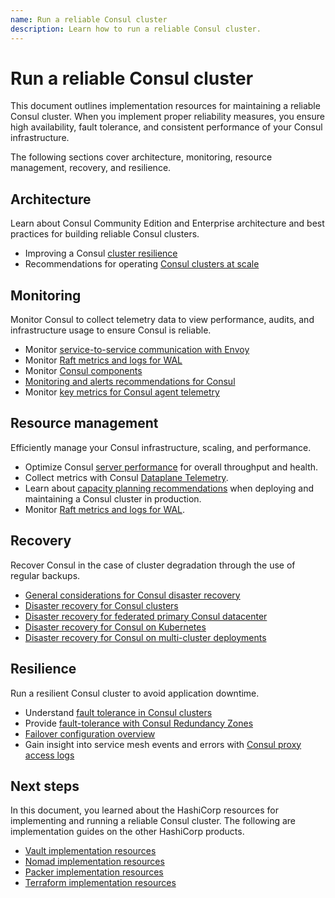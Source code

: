 ```yaml
---
name: Run a reliable Consul cluster
description: Learn how to run a reliable Consul cluster.
---
```

# Run a reliable Consul cluster

This document outlines implementation resources for maintaining a reliable Consul cluster. When you implement proper reliability measures, you ensure high availability, fault tolerance, and consistent performance of your Consul infrastructure.

The following sections cover architecture, monitoring, resource management, recovery, and resilience.

## Architecture

Learn about Consul Community Edition and Enterprise architecture and best practices for building reliable Consul clusters.

- Improving a Consul [cluster resilience](/consul/docs/concept/reliability)
- Recommendations for operating [Consul clusters at scale](/consul/docs/manage/scale)

## Monitoring

Monitor Consul to collect telemetry data to view performance, audits, and infrastructure usage to ensure Consul is reliable.   

- Monitor [service-to-service communication with Envoy](/consul/docs/observe/grafana/service-to-service)
- Monitor [Raft metrics and logs for WAL](/consul/docs/deploy/server/wal/monitor-raft)
- Monitor [Consul components](/consul/docs/monitor)
- [Monitoring and alerts recommendations for Consul](/consul/docs/monitor/alerts)
- Monitor [key metrics for Consul agent telemetry](/consul/docs/monitor/telemetry/agent)

## Resource management

Efficiently manage your Consul infrastructure, scaling, and performance.

- Optimize Consul [server performance](/consul/docs/reference/architecture/server) for overall throughput and health.
- Collect metrics with Consul [Dataplane Telemetry](/consul/docs/reference/dataplane/telemetry).
- Learn about [capacity planning recommendations](/consul/docs/reference/architecture/capacity) when deploying and maintaining a Consul cluster in production.
- Monitor [Raft metrics and logs for WAL](/consul/docs/deploy/server/wal/monitor-raft).

## Recovery

Recover Consul in the case of cluster degradation through the use of regular backups.

- [General considerations for Consul disaster recovery](/consul/tutorials/operate-consul/disaster-recovery)
- [Disaster recovery for Consul clusters](/consul/tutorials/operate-consul/recovery-outage)
- [Disaster recovery for federated primary Consul datacenter](/consul/tutorials/operate-consul/recovery-outage-primary)
- [Disaster recovery for Consul on Kubernetes](/consul/tutorials/production-kubernetes/kubernetes-disaster-recovery)
- [Disaster recovery for Consul on multi-cluster deployments](/consul/tutorials/production-multi-cluster/multi-disaster-recovery)

## Resilience

Run a resilient Consul cluster to avoid application downtime.

- Understand [fault tolerance in Consul clusters](/consul/docs/concept/reliability)
- Provide [fault-tolerance with Consul Redundancy Zones](/consul/docs/manage/scale/redundancy-zone)
- [Failover configuration overview](/consul/docs/manage-traffic/failover)
- Gain insight into service mesh events and errors with [Consul proxy access logs](/consul/tutorials/observe-your-network/proxy-access-logs)

## Next steps

In this document, you learned about the HashiCorp resources for implementing and running a reliable Consul cluster. The following are implementation guides on the other HashiCorp products.

- [Vault implementation resources](/well-architected-framework/implementation-resources/implementation-resources-vault-reliability)
- [Nomad implementation resources](/well-architected-framework/implementation-resources/implementation-resources-nomad-reliability)
- [Packer implementation resources](/well-architected-framework/implementation-resources/implementation-resources-packer-reliability)
- [Terraform implementation resources](/well-architected-framework/implementation-resources/implementation-resources-terraform-reliability)

